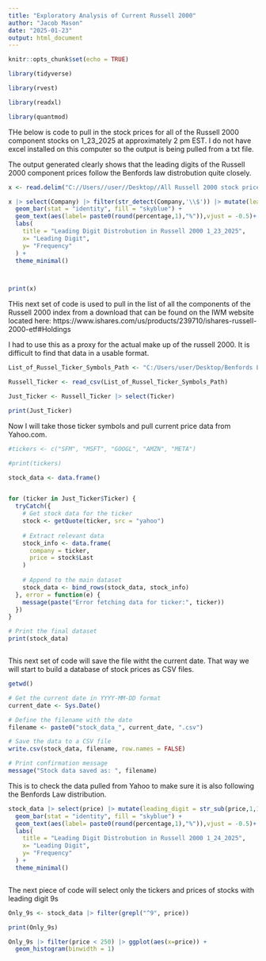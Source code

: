 ---
title: "Exploratory Analysis of Current Russell 2000"
author: "Jacob Mason"
date: "2025-01-23"
output: html_document
---

```{r setup, include=FALSE}
knitr::opts_chunk$set(echo = TRUE)
```


```{r}


library(tidyverse)

library(rvest)

library(readxl)

library(quantmod)

```



THe below is code to pull in the stock prices for all of the Russell 2000 component stocks on 1_23_2025 at approximately 2 pm EST.   I do not have excel installed on this computer so the output is being pulled from a txt file.  

The output generated clearly shows that the leading digits of the Russell 2000 component prices follow the Benfords law distrobution quite closely. 

```{r}

x <- read.delim("C://Users//user//Desktop//All Russell 2000 stock price 1_23_2025.txt", header = TRUE)

x |> select(Company) |> filter(str_detect(Company,'\\$')) |> mutate(leading_digit = str_sub(Company,2,2)) |> count(leading_digit) |> mutate(percentage = n/sum(n) *100) |> ggplot(aes(x = leading_digit, y = n)) + 
  geom_bar(stat = "identity", fill = "skyblue") +
  geom_text(aes(label= paste0(round(percentage,1),"%")),vjust = -0.5)+
  labs(
    title = "Leading Digit Distrobution in Russell 2000 1_23_2025",
    x= "Leading Digit",
    y= "Frequency"
  ) +
  theme_minimal()



print(x)

```



THis next set of code is used to pull in the list of all the components of the Russell 2000 index from a download that can be found on the IWM website located here:
https://www.ishares.com/us/products/239710/ishares-russell-2000-etf#Holdings

I had to use this as a proxy for the actual make up of the russell 2000.  It is difficult to find that data in a usable format. 
```{r}

List_of_Russel_Ticker_Symbols_Path <- "C:/Users/user/Desktop/Benfords Law/IWM_holdings (Russell 2000 Proxy).txt"

Russell_Ticker <- read_csv(List_of_Russel_Ticker_Symbols_Path)

Just_Ticker <- Russell_Ticker |> select(Ticker)

print(Just_Ticker)

```

Now I will take those ticker symbols and pull current price data from Yahoo.com.

```{r}

#tickers <- c("SFM", "MSFT", "GOOGL", "AMZN", "META")

#print(tickers)

stock_data <- data.frame()


for (ticker in Just_Ticker$Ticker) {
  tryCatch({
    # Get stock data for the ticker
    stock <- getQuote(ticker, src = "yahoo")
    
    # Extract relevant data
    stock_info <- data.frame(
      company = ticker, 
      price = stock$Last
    )
    
    # Append to the main dataset
    stock_data <- bind_rows(stock_data, stock_info)
  }, error = function(e) {
    message(paste("Error fetching data for ticker:", ticker))
  })
}

# Print the final dataset
print(stock_data)



```


This next set of code will save the file witht the current date.  That way we will start to build a database of stock prices as CSV files.

```{r}
getwd()
```

```{r}
# Get the current date in YYYY-MM-DD format
current_date <- Sys.Date()

# Define the filename with the date
filename <- paste0("stock_data_", current_date, ".csv")

# Save the data to a CSV file
write.csv(stock_data, filename, row.names = FALSE)

# Print confirmation message
message("Stock data saved as: ", filename)

```


This is to check the data pulled from Yahoo to make sure it is also following the Benfords Law distribution. 
```{r}

stock_data |> select(price) |> mutate(leading_digit = str_sub(price,1,1)) |> count(leading_digit) |> mutate(percentage = n/sum(n) *100) |> ggplot(aes(x = leading_digit, y = n)) + 
  geom_bar(stat = "identity", fill = "skyblue") +
  geom_text(aes(label= paste0(round(percentage,1),"%")),vjust = -0.5)+
  labs(
    title = "Leading Digit Distrobution in Russell 2000 1_24_2025",
    x= "Leading Digit",
    y= "Frequency"
  ) +
  theme_minimal()



```

The next piece of code will select only the tickers and prices of stocks with leading digit 9s
```{r}

Only_9s <- stock_data |> filter(grepl("^9", price))

print(Only_9s)

Only_9s |> filter(price < 250) |> ggplot(aes(x=price)) +
  geom_histogram(binwidth = 1)


```








